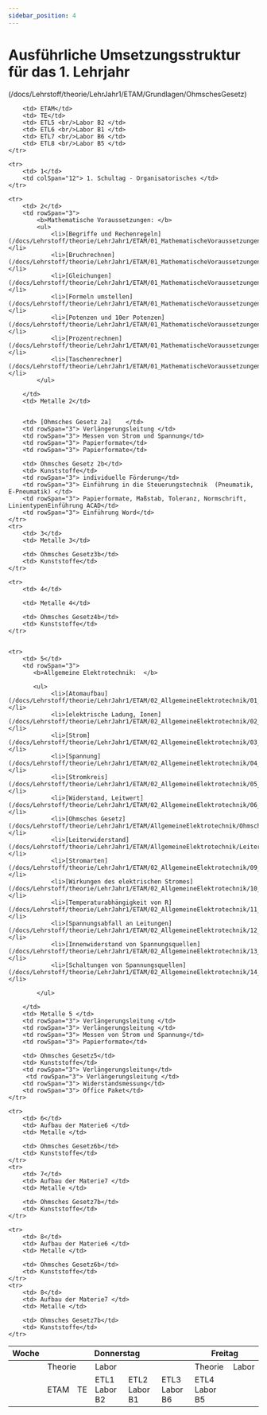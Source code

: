 ```yaml
---
sidebar_position: 4
---
```


# Ausführliche Umsetzungsstruktur für das 1. Lehrjahr

(/docs/Lehrstoff/theorie/LehrJahr1/ETAM/Grundlagen/OhmschesGesetz) 


<table>
  <tr>
    <th>Woche</th>
    <th colSpan="5">Donnerstag</th>
    <th colSpan="5">Freitag</th>
  </tr>
  <tbody>
   <tr>
        <td> </td>
        <td colSpan="2">Theorie</td>
        <td colSpan="3">Labor</td>
        <td colSpan="2">Theorie</td>
        <td colSpan="3">Labor</td>
    </tr>
   <tr>
        <td> </td>
        <td> ETAM</td>
        <td> TE</td>
        <td> ETL1 <br/>Labor B2 </td>
        <td> ETL2 <br/>Labor B1 </td>
        <td> ETL3 <br/>Labor B6 </td>
        <td> ETL4 <br/>Labor B5 </td>
  
        <td> ETAM</td> 
        <td> TE</td> 
        <td> ETL5 <br/>Labor B2 </td>
        <td> ETL6 <br/>Labor B1 </td>
        <td> ETL7 <br/>Labor B6 </td>
        <td> ETL8 <br/>Labor B5 </td>
    </tr>

    <tr>
        <td> 1</td>
        <td colSpan="12"> 1. Schultag - Organisatorisches </td>
    </tr>

    <tr>
        <td> 2</td>
        <td rowSpan="3"> 
            <b>Mathematische Voraussetzungen: </b>
            <ul>
                <li>[Begriffe und Rechenregeln](/docs/Lehrstoff/theorie/LehrJahr1/ETAM/01_MathematischeVoraussetzungen/01_BegriffeUndRechenregeln.mdx)</li>
                <li>[Bruchrechnen](/docs/Lehrstoff/theorie/LehrJahr1/ETAM/01_MathematischeVoraussetzungen/02_Bruchrechnen.mdx)</li>
                <li>[Gleichungen](/docs/Lehrstoff/theorie/LehrJahr1/ETAM/01_MathematischeVoraussetzungen/03_Gleichungen.mdx)</li>
                <li>[Formeln umstellen](/docs/Lehrstoff/theorie/LehrJahr1/ETAM/01_MathematischeVoraussetzungen/04_FormelnUmstellen.mdx)</li>
                <li>[Potenzen und 10er Potenzen](/docs/Lehrstoff/theorie/LehrJahr1/ETAM/01_MathematischeVoraussetzungen/05_PotenzenUndZehnerpotenzen.mdx)</li>
                <li>[Prozentrechnen](/docs/Lehrstoff/theorie/LehrJahr1/ETAM/01_MathematischeVoraussetzungen/06_Prozentrechnen.mdx)</li>
                <li>[Taschenrechner](/docs/Lehrstoff/theorie/LehrJahr1/ETAM/01_MathematischeVoraussetzungen/07_Taschenrechner.mdx)</li>
            </ul>
               
        </td>
        <td> Metalle 2</td>
        

        <td> [Ohmsches Gesetz 2a]    </td>
        <td rowSpan="3"> Verlängerungsleitung </td>
        <td rowSpan="3"> Messen von Strom und Spannung</td>
        <td rowSpan="3"> Papierformate</td>
        <td rowSpan="3"> Papierformate</td>

        <td> Ohmsches Gesetz 2b</td>
        <td> Kunststoffe</td>
        <td rowSpan="3"> individuelle Förderung</td>
        <td rowSpan="3"> Einführung in die Steuerungstechnik  (Pneumatik, E-Pneumatik) </td>
        <td rowSpan="3"> Papierformate, Maßstab, Toleranz, Normschrift, LinientypenEinführung ACAD</td>
        <td rowSpan="3"> Einführung Word</td>
    </tr>
    <tr>
        <td> 3</td>
        <td> Metalle 3</td>

        <td> Ohmsches Gesetz3b</td>
        <td> Kunststoffe</td>
    </tr>

    <tr>
        <td> 4</td>

        <td> Metalle 4</td>

        <td> Ohmsches Gesetz4b</td>
        <td> Kunststoffe</td>
    </tr>


    <tr>
        <td> 5</td>
        <td rowSpan="3"> 
           <b>Allgemeine Elektrotechnik:  </b>
           
           <ul>
                <li>[Atomaufbau](/docs/Lehrstoff/theorie/LehrJahr1/ETAM/02_AllgemeineElektrotechnik/01_Atomaufbau.mdx) </li>
                <li>[elektrische Ladung, Ionen](/docs/Lehrstoff/theorie/LehrJahr1/ETAM/02_AllgemeineElektrotechnik/02_ElektrischeLadungIonen.mdx)</li>
                <li>[Strom](/docs/Lehrstoff/theorie/LehrJahr1/ETAM/02_AllgemeineElektrotechnik/03_Strom.mdx)</li>
                <li>[Spannung](/docs/Lehrstoff/theorie/LehrJahr1/ETAM/02_AllgemeineElektrotechnik/04_Spannung.mdx)</li>
                <li>[Stromkreis](/docs/Lehrstoff/theorie/LehrJahr1/ETAM/02_AllgemeineElektrotechnik/05_Stromkreis.mdx)</li>
                <li>[Widerstand, Leitwert](/docs/Lehrstoff/theorie/LehrJahr1/ETAM/02_AllgemeineElektrotechnik/06_WiderstandLeitwert.mdx)</li>
                <li>[Ohmsches Gesetz](/docs/Lehrstoff/theorie/LehrJahr1/ETAM/AllgemeineElektrotechnik/OhmschesGesetz) </li>
                <li>[Leiterwiderstand](/docs/Lehrstoff/theorie/LehrJahr1/ETAM/AllgemeineElektrotechnik/Leiterwiderstand)   </li>
                <li>[Stromarten](/docs/Lehrstoff/theorie/LehrJahr1/ETAM/02_AllgemeineElektrotechnik/09_Stromarten.mdx)</li>
                <li>[Wirkungen des elektrischen Stromes](/docs/Lehrstoff/theorie/LehrJahr1/ETAM/02_AllgemeineElektrotechnik/10_WirkungenDesElektrischenStromes.mdx)</li>
                <li>[Temperaturabhängigkeit von R](/docs/Lehrstoff/theorie/LehrJahr1/ETAM/02_AllgemeineElektrotechnik/11_TemperaturabhaengigkeitVonR.mdx)</li>
                <li>[Spannungsabfall an Leitungen](/docs/Lehrstoff/theorie/LehrJahr1/ETAM/02_AllgemeineElektrotechnik/12_SpannungsabfallAnLeitungen.mdx)</li>
                <li>[Innenwiderstand von Spannungsquellen](/docs/Lehrstoff/theorie/LehrJahr1/ETAM/02_AllgemeineElektrotechnik/13_InnenwiderstandVonSpannungsquellen.mdx)</li>
                <li>[Schaltungen von Spannungsquellen](/docs/Lehrstoff/theorie/LehrJahr1/ETAM/02_AllgemeineElektrotechnik/14_SchaltungVonSpannungsquellen.mdx)</li>

            </ul>
          
        </td>
        <td> Metalle 5 </td>
        <td rowSpan="3"> Verlängerungsleitung </td>
        <td rowSpan="3"> Verlängerungsleitung </td>
        <td rowSpan="3"> Messen von Strom und Spannung</td>
        <td rowSpan="3"> Papierformate</td>

        <td> Ohmsches Gesetz5</td>
        <td> Kunststoffe</td>
        <td rowSpan="3"> Verlängerungsleitung</td>
         <td rowSpan="3"> Verlängerungsleitung </td>
        <td rowSpan="3"> Widerstandsmessung</td>
        <td rowSpan="3"> Office Paket</td>
    </tr>

    <tr>
        <td> 6</td>
        <td> Aufbau der Materie6 </td>
        <td> Metalle </td>

        <td> Ohmsches Gesetz6b</td>
        <td> Kunststoffe</td>
    </tr>
    <tr>
        <td> 7</td>
        <td> Aufbau der Materie7 </td>
        <td> Metalle </td>

        <td> Ohmsches Gesetz7b</td>
        <td> Kunststoffe</td>
    </tr>

    <tr>
        <td> 8</td>
        <td> Aufbau der Materie6 </td>
        <td> Metalle </td>

        <td> Ohmsches Gesetz6b</td>
        <td> Kunststoffe</td>
    </tr>
    <tr>
        <td> 8</td>
        <td> Aufbau der Materie7 </td>
        <td> Metalle </td>

        <td> Ohmsches Gesetz7b</td>
        <td> Kunststoffe</td>
    </tr>

  </tbody>
</table>